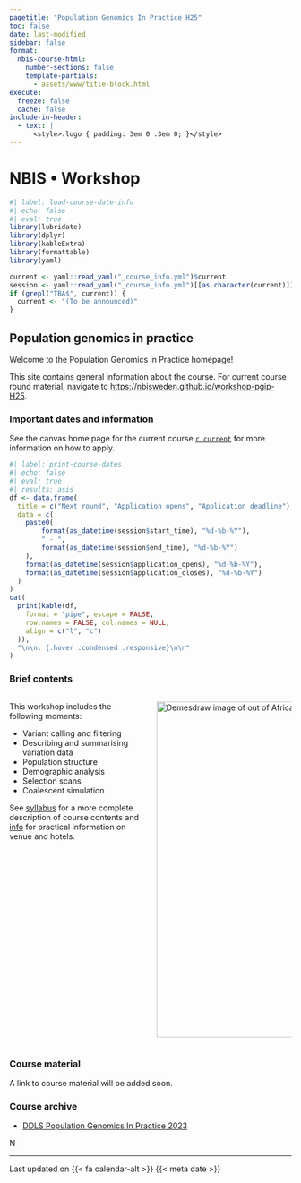 ```yaml
---
pagetitle: "Population Genomics In Practice H25"
toc: false
date: last-modified
sidebar: false
format:
  nbis-course-html:
    number-sections: false
    template-partials:
      - assets/www/title-block.html
execute:
  freeze: false
  cache: false
include-in-header:
  - text: |
      <style>.logo { padding: 3em 0 .3em 0; }</style>
---
```


# NBIS • Workshop

```r
#| label: load-course-date-info
#| echo: false
#| eval: true
library(lubridate)
library(dplyr)
library(kableExtra)
library(formattable)
library(yaml)

current <- yaml::read_yaml("_course_info.yml")$current
session <- yaml::read_yaml("_course_info.yml")[[as.character(current)]]
if (grepl("TBA$", current)) {
  current <- "(To be announced)"
}
```

## Population genomics in practice

Welcome to the Population Genomics in Practice homepage!

This site contains general information about the course. For current
course round material, navigate to
<https://nbisweden.github.io/workshop-pgip-H25>.

### Important dates and information

See the canvas home page for the current course
[`r current`](`r session$canvas_home_page`) for more
information on how to apply.

```r
#| label: print-course-dates
#| echo: false
#| eval: true
#| results: asis
df <- data.frame(
  title = c("Next round", "Application opens", "Application deadline"),
  data = c(
    paste0(
        format(as_datetime(session$start_time), "%d-%b-%Y"),
        " - ",
        format(as_datetime(session$end_time), "%d-%b-%Y")
    ),
    format(as_datetime(session$application_opens), "%d-%b-%Y"),
    format(as_datetime(session$application_closes), "%d-%b-%Y")
  )
)
cat(
  print(kable(df,
    format = "pipe", escape = FALSE,
    row.names = FALSE, col.names = NULL,
    align = c("l", "c")
  )),
  "\n\n: {.hover .condensed .responsive}\n\n"
)
```

### Brief contents

:::: {.columns}

::: {.column width="50%"}

This workshop includes the following moments:

- Variant calling and filtering
- Describing and summarising variation data
- Population structure
- Demographic analysis
- Selection scans
- Coalescent simulation

See [syllabus](syllabus.qmd) for a more complete description of course
contents and [info](info.qmd) for practical information on venue and
hotels.

:::

::: {.column width="50%"}

![Demesdraw image of out of Africa
model.](img/ooa-demesdraw-fig-1.svg){height="600px"}\

:::

::::

### Course material

::: {.callout-important icon=false .large}

A link to course material will be added soon.

:::

### Course archive

- [DDLS Population Genomics In Practice 2023](https://nbisweden.github.io/workshop-pgip-H23/)

:::{.logo}

![NBIS scilifelab combined logo.](assets/logos/nbis-scilifelab.svg){height="1.2em"}\

:::

---

::: {.landing-update}

::: {.smallest}

Last updated on {{< fa calendar-alt >}} {{< meta date >}}

:::

:::
